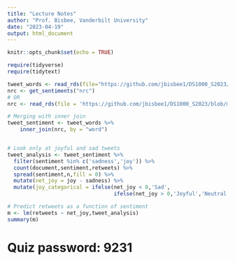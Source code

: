 ```yaml
---
title: "Lecture Notes"
author: "Prof. Bisbee, Vanderbilt University"
date: "2023-04-19"
output: html_document
---
```


```r
knitr::opts_chunk$set(echo = TRUE)
```

```r
require(tidyverse)
require(tidytext)

tweet_words <- read_rds(file="https://github.com/jbisbee1/DS1000_S2023/blob/main/Lectures/8_Clustering_NLP/data/Trump_tweet_words.Rds?raw=true")
nrc <- get_sentiments("nrc")
# OR
nrc <- read_rds(file = 'https://github.com/jbisbee1/DS1000_S2023/blob/main/Lectures/8_Clustering_NLP/data/nrc.Rds?raw=true')

# Merging with inner join
tweet_sentiment <- tweet_words %>%
    inner_join(nrc, by = "word")


# Look only at joyful and sad tweets 
tweet_analysis <- tweet_sentiment %>%
  filter(sentiment %in% c('sadness','joy')) %>%
  count(document,sentiment,retweets) %>%
  spread(sentiment,n,fill = 0) %>%
  mutate(net_joy = joy - sadness) %>%
  mutate(joy_categorical = ifelse(net_joy < 0,'Sad',
                                  ifelse(net_joy > 0,'Joyful','Neutral')))

# Predict retweets as a function of sentiment
m <- lm(retweets ~ net_joy,tweet_analysis)
summary(m)

```


# Quiz password: 9231




